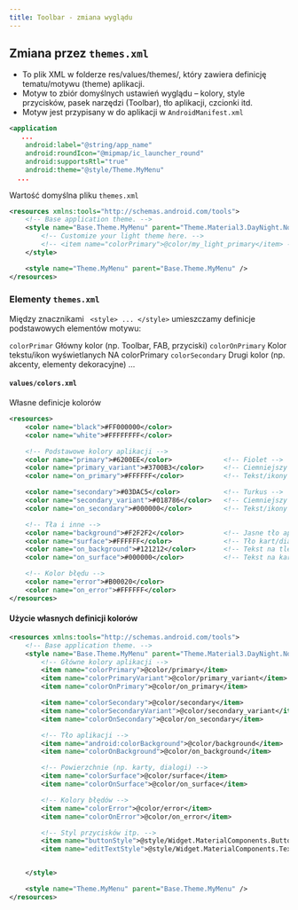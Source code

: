 ```yaml
---
title: Toolbar - zmiana wyglądu
---
```


## Zmiana przez `themes.xml`
- To plik XML w folderze res/values/themes/, który zawiera definicję tematu/motywu (theme) aplikacji.
- Motyw to zbiór domyślnych ustawień wyglądu – kolory, style przycisków, pasek narzędzi (Toolbar), tło aplikacji, czcionki itd.
- Motyw jest przypisany w do aplikacji w `AndroidManifest.xml`

```xml
<application
   ...
    android:label="@string/app_name"
    android:roundIcon="@mipmap/ic_launcher_round"
    android:supportsRtl="true"
    android:theme="@style/Theme.MyMenu"
  ...
```
Wartość domyślna pliku `themes.xml`
```xml
<resources xmlns:tools="http://schemas.android.com/tools">
    <!-- Base application theme. -->
    <style name="Base.Theme.MyMenu" parent="Theme.Material3.DayNight.NoActionBar">
        <!-- Customize your light theme here. -->
        <!-- <item name="colorPrimary">@color/my_light_primary</item> -->
    </style>

    <style name="Theme.MyMenu" parent="Base.Theme.MyMenu" />
</resources>
```

### Elementy `themes.xml`
Między znacznikami ` <style> ... </style>`    umieszczamy definicje podstawowych elementów motywu:

`colorPrimar`       Główny kolor (np. Toolbar, FAB, przyciski)
`colorOnPrimary`    Kolor tekstu/ikon wyświetlanych NA colorPrimary
`colorSecondary`    Drugi kolor (np. akcenty, elementy dekoracyjne)
...

#### `values/colors.xml`
Własne definicje kolorów
```xml
<resources>
    <color name="black">#FF000000</color>
    <color name="white">#FFFFFFFF</color>

    <!-- Podstawowe kolory aplikacji -->
    <color name="primary">#6200EE</color>             <!-- Fiolet -->
    <color name="primary_variant">#3700B3</color>     <!-- Ciemniejszy fiolet -->
    <color name="on_primary">#FFFFFF</color>          <!-- Tekst/ikony na fiolecie -->

    <color name="secondary">#03DAC5</color>           <!-- Turkus -->
    <color name="secondary_variant">#018786</color>   <!-- Ciemniejszy turkus -->
    <color name="on_secondary">#000000</color>        <!-- Tekst/ikony na turkusie -->

    <!-- Tła i inne -->
    <color name="background">#F2F2F2</color>          <!-- Jasne tło aplikacji -->
    <color name="surface">#FFFFFF</color>             <!-- Tło kart/dialogów -->
    <color name="on_background">#121212</color>       <!-- Tekst na tle -->
    <color name="on_surface">#000000</color>          <!-- Tekst na kartach -->

    <!-- Kolor błędu -->
    <color name="error">#B00020</color>
    <color name="on_error">#FFFFFF</color>
</resources>
```

#### Użycie własnych definicji kolorów
```xml
<resources xmlns:tools="http://schemas.android.com/tools">
    <!-- Base application theme. -->
    <style name="Base.Theme.MyMenu" parent="Theme.Material3.DayNight.NoActionBar">
        <!-- Główne kolory aplikacji -->
        <item name="colorPrimary">@color/primary</item>
        <item name="colorPrimaryVariant">@color/primary_variant</item>
        <item name="colorOnPrimary">@color/on_primary</item>

        <item name="colorSecondary">@color/secondary</item>
        <item name="colorSecondaryVariant">@color/secondary_variant</item>
        <item name="colorOnSecondary">@color/on_secondary</item>

        <!-- Tło aplikacji -->
        <item name="android:colorBackground">@color/background</item>
        <item name="colorOnBackground">@color/on_background</item>

        <!-- Powierzchnie (np. karty, dialogi) -->
        <item name="colorSurface">@color/surface</item>
        <item name="colorOnSurface">@color/on_surface</item>

        <!-- Kolory błędów -->
        <item name="colorError">@color/error</item>
        <item name="colorOnError">@color/on_error</item>

        <!-- Styl przycisków itp. -->
        <item name="buttonStyle">@style/Widget.MaterialComponents.Button</item>
        <item name="editTextStyle">@style/Widget.MaterialComponents.TextInputEditText.OutlinedBox</item>


    </style>

    <style name="Theme.MyMenu" parent="Base.Theme.MyMenu" />
</resources>
```
